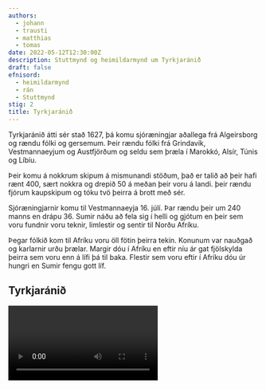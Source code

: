 ```yaml
---
authors:
  - johann
  - trausti
  - matthias
  - tomas
date: 2022-05-12T12:30:00Z
description: Stuttmynd og heimildarmynd um Tyrkjaránið
draft: false
efnisord:
  - heimildarmynd
  - rán
  - Stuttmynd
stig: 2
title: Tyrkjaránið
---
```


Tyrkjaránið átti sér stað 1627,
þá komu sjóræningjar aðallega frá Algeirsborg
og rændu fólki og gersemum.
Þeir rændu fólki frá Grindavík,
Vestmannaeyjum og Austfjörðum og seldu sem þræla í
Marokkó, Alsír, Túnis og Líbíu.

Þeir komu á nokkrum skipum á mismunandi stöðum,
það er talið að þeir hafi rænt 400, sært nokkra og drepið 50
á meðan þeir voru á landi.
þeir rændu fjórum kaupskipum og tóku tvö þeirra á brott með sér.

Sjóræningjarnir komu til Vestmannaeyja 16. júlí.
Þar rændu þeir um 240 manns en drápu 36.
Sumir náðu að fela sig í helli og gjótum
en þeir sem voru fundnir voru
teknir, limlestir og sentir til Norðu Afríku.

Þegar fólkið kom til Afríku voru öll fötin þeirra tekin.
Konunum var nauðgað og karlarnir urðu þrælar.
Margir dóu í Afríku en eftir níu ár gat
fjölskylda þeirra sem voru enn á lífi þá til baka.
Flestir sem voru eftir í Afríku dóu úr hungri en
Sumir fengu gott líf.

## Tyrkjaránið

<Video id="OW02433f3-A" myndatextar />

## Heimildarmynd

<Video id="9B8VJLBvb8c" myndatextar />
